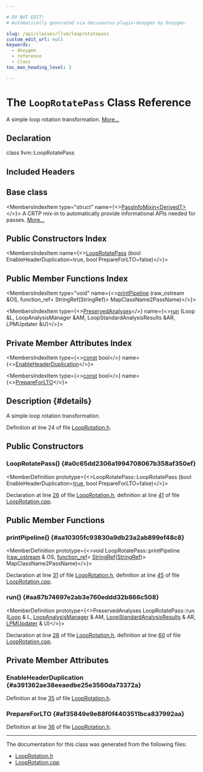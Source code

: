 ```yaml
---

# DO NOT EDIT!
# Automatically generated via docusaurus-plugin-doxygen by Doxygen.

slug: /api/classes/llvm/looprotatepass
custom_edit_url: null
keywords:
  - doxygen
  - reference
  - class
toc_max_heading_level: 3

---
```





# The `LoopRotatePass` Class Reference

<DoxygenPage pluginConfig={pluginConfig}>

A simple loop rotation transformation. <a href="#details">More...</a>

## Declaration

<CodeBlock>class llvm::LoopRotatePass</CodeBlock>

## Included Headers

<IncludesList>
<IncludesListItem
  filePath="llvm/Transforms/Scalar/LoopRotation.h"
  permalink="/docs/api/files/include/include/llvm/include/llvm/transforms/include/llvm/transforms/scalar/looprotation-h"
  isLocal="true" />
</IncludesList>

## Base class

<MembersIndex>

<MembersIndexItem
  type="struct"
  name={<><a href="/docs/api/structs/llvm/passinfomixin">PassInfoMixin&lt;DerivedT&gt;</a></>}>
A CRTP mix-in to automatically provide informational APIs needed for passes. <a href="/docs/api/structs/llvm/passinfomixin/#details">More...</a>
</MembersIndexItem>

</MembersIndex>

## Public Constructors Index

<MembersIndex>

<MembersIndexItem
  name={<><a href="#a0c65dd2306a1994708067b358af350ef">LoopRotatePass</a> (bool EnableHeaderDuplication=true, bool PrepareForLTO=false)</>}>
</MembersIndexItem>

</MembersIndex>

## Public Member Functions Index

<MembersIndex>

<MembersIndexItem
  type="void"
  name={<><a href="#aa10305fc93830a9db23a2ab899ef48c8">printPipeline</a> (raw&#95;ostream &amp;OS, function&#95;ref&lt; StringRef(StringRef)&gt; MapClassName2PassName)</>}>
</MembersIndexItem>

<MembersIndexItem
  type={<><a href="/docs/api/classes/llvm/preservedanalyses">PreservedAnalyses</a></>}
  name={<><a href="#aa87b74697e2ab3e760eddd32b866c508">run</a> (Loop &amp;L, LoopAnalysisManager &amp;AM, LoopStandardAnalysisResults &amp;AR, LPMUpdater &amp;U)</>}>
</MembersIndexItem>

</MembersIndex>

## Private Member Attributes Index

<MembersIndex>

<MembersIndexItem
  type={<><a href="/docs/api/files/lib/lib/target/lib/target/aarch64/aarch64promoteconstant-cpp/#a90f8350fecae261c25be85d38b451bff">const</a> bool</>}
  name={<><a href="#a391362ae38eeaedbe25e3560da73372a">EnableHeaderDuplication</a></>}>
</MembersIndexItem>

<MembersIndexItem
  type={<><a href="/docs/api/files/lib/lib/target/lib/target/aarch64/aarch64promoteconstant-cpp/#a90f8350fecae261c25be85d38b451bff">const</a> bool</>}
  name={<><a href="#af35849e9e88f0f4403511bca837992aa">PrepareForLTO</a></>}>
</MembersIndexItem>

</MembersIndex>

## Description {#details}

A simple loop rotation transformation.

Definition at line 24 of file <a href="/docs/api/files/include/include/llvm/include/llvm/transforms/include/llvm/transforms/scalar/looprotation-h">LoopRotation.h</a>.

<SectionDefinition>

## Public Constructors

### LoopRotatePass() {#a0c65dd2306a1994708067b358af350ef}

<MemberDefinition
  prototype={<>LoopRotatePass::LoopRotatePass (bool EnableHeaderDuplication=<a href="/docs/api/files/lib/lib/analysis/basicaliasanalysis-cpp/#af6d5cafbdfc5313e65d990120021a3ec">true</a>, bool PrepareForLTO=false)</>}>

Declaration at line <a href="/docs/api/files/include/include/llvm/include/llvm/transforms/include/llvm/transforms/scalar/looprotation-h/#l00026">26</a> of file <a href="/docs/api/files/include/include/llvm/include/llvm/transforms/include/llvm/transforms/scalar/looprotation-h">LoopRotation.h</a>, definition at line <a href="/docs/api/files/lib/lib/transforms/lib/transforms/scalar/looprotation-cpp/#l00041">41</a> of file <a href="/docs/api/files/lib/lib/transforms/lib/transforms/scalar/looprotation-cpp">LoopRotation.cpp</a>.
</MemberDefinition>

</SectionDefinition>

<SectionDefinition>

## Public Member Functions

### printPipeline() {#aa10305fc93830a9db23a2ab899ef48c8}

<MemberDefinition
  prototype={<>void LoopRotatePass::printPipeline (<a href="/docs/api/classes/llvm/raw-ostream">raw&#95;ostream</a> &amp; OS, <a href="/docs/api/classes/llvm/function-ref">function&#95;ref</a>&lt; <a href="/docs/api/classes/llvm/stringref">StringRef</a>(<a href="/docs/api/classes/llvm/stringref">StringRef</a>)&gt; MapClassName2PassName)</>}>

Declaration at line <a href="/docs/api/files/include/include/llvm/include/llvm/transforms/include/llvm/transforms/scalar/looprotation-h/#l00031">31</a> of file <a href="/docs/api/files/include/include/llvm/include/llvm/transforms/include/llvm/transforms/scalar/looprotation-h">LoopRotation.h</a>, definition at line <a href="/docs/api/files/lib/lib/transforms/lib/transforms/scalar/looprotation-cpp/#l00045">45</a> of file <a href="/docs/api/files/lib/lib/transforms/lib/transforms/scalar/looprotation-cpp">LoopRotation.cpp</a>.
</MemberDefinition>

### run() {#aa87b74697e2ab3e760eddd32b866c508}

<MemberDefinition
  prototype={<>PreservedAnalyses LoopRotatePass::run (<a href="/docs/api/classes/llvm/loop">Loop</a> &amp; L, <a href="/docs/api/namespaces/llvm/#a58dde534a0ea2a23cb6c779c5c283f75">LoopAnalysisManager</a> &amp; AM, <a href="/docs/api/structs/llvm/loopstandardanalysisresults">LoopStandardAnalysisResults</a> &amp; AR, <a href="/docs/api/classes/llvm/lpmupdater">LPMUpdater</a> &amp; U)</>}>

Declaration at line <a href="/docs/api/files/include/include/llvm/include/llvm/transforms/include/llvm/transforms/scalar/looprotation-h/#l00028">28</a> of file <a href="/docs/api/files/include/include/llvm/include/llvm/transforms/include/llvm/transforms/scalar/looprotation-h">LoopRotation.h</a>, definition at line <a href="/docs/api/files/lib/lib/transforms/lib/transforms/scalar/looprotation-cpp/#l00060">60</a> of file <a href="/docs/api/files/lib/lib/transforms/lib/transforms/scalar/looprotation-cpp">LoopRotation.cpp</a>.
</MemberDefinition>

</SectionDefinition>

<SectionDefinition>

## Private Member Attributes

### EnableHeaderDuplication {#a391362ae38eeaedbe25e3560da73372a}

<MemberDefinition
  prototype="const bool llvm::LoopRotatePass::EnableHeaderDuplication">

Definition at line <a href="/docs/api/files/include/include/llvm/include/llvm/transforms/include/llvm/transforms/scalar/looprotation-h/#l00035">35</a> of file <a href="/docs/api/files/include/include/llvm/include/llvm/transforms/include/llvm/transforms/scalar/looprotation-h">LoopRotation.h</a>.
</MemberDefinition>

### PrepareForLTO {#af35849e9e88f0f4403511bca837992aa}

<MemberDefinition
  prototype="const bool llvm::LoopRotatePass::PrepareForLTO">

Definition at line <a href="/docs/api/files/include/include/llvm/include/llvm/transforms/include/llvm/transforms/scalar/looprotation-h/#l00036">36</a> of file <a href="/docs/api/files/include/include/llvm/include/llvm/transforms/include/llvm/transforms/scalar/looprotation-h">LoopRotation.h</a>.
</MemberDefinition>

</SectionDefinition>

<hr/>

The documentation for this class was generated from the following files:

<ul>
<li><a href="/docs/api/files/include/include/llvm/include/llvm/transforms/include/llvm/transforms/scalar/looprotation-h">LoopRotation.h</a></li>
<li><a href="/docs/api/files/lib/lib/transforms/lib/transforms/scalar/looprotation-cpp">LoopRotation.cpp</a></li>
</ul>

</DoxygenPage>

